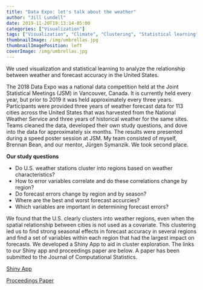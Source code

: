 ```yaml
---
title: "Data Expo: let's talk about the weather"
author: "Jill Lundell"
date: 2019-11-20T19:13:14-05:00
categories: ["Visualization"]
tags: ["Visualization", "Climate", "Clustering", "Statistical learning", "R"]
thumbnailImage: /img/umbrellas.jpg
thumbnailImagePosition: left
coverImage: /img/umbrellas.jpg
---
```


We used visualization and statistical learning to analyze the relationship between weather 
and forecast accuracy in the United States. 

<!--more-->

The 2018 Data Expo was a national data competition held at the Joint Statistical 
Meetings (JSM) in Vancouver, Canada. It is currently held every year, but prior 
to 2019 it was held approximately every three years. Participants were provided 
three years of weather forecast data for 113 cities across the United States that 
was harvested from the National Weather Service and three years of historical 
weather for the same sites. Teams cleaned the data, developed their own study 
questions, and dove into the data for approximately six months. The results were 
presented during a speed poster session at JSM. My team consisted of myself, 
Brennan Bean, and our mentor, J&uuml;rgen Symanzik. We took second place.

**Our study questions**

* Do U.S. weather stations cluster into regions based on weather characteristics?
* How to error variables correlate and do these correlations change by region? 
* Do forecast errors change by region and by season?
* Where are the best and worst forecast accurcies?
* Which variables are important in determining forecast errors? 

We found that the U.S. clearly clusters into weather regions, even when 
the spatial relationship between cities is not used as a covariate. This 
clustering led us to find strong seasonal effects in forecast accuracy in 
several regions and find a set of variables within each region that had 
the largest impact on forecasts. We developed a Shiny App to aid in cluster 
exploration. The links to our Shiny app and proceedings paper are below. 
A paper has been submitted to the Journal of Computational Statistics. 

[Shiny App](https://jilllundell.shinyapps.io/finaldataexpoapp/)

[Proceedings Paper](https://www.researchgate.net/publication/337335002_Let's_Talk_About_the_Weather)


